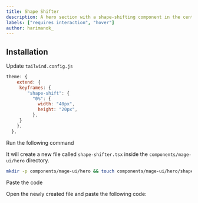 ```yaml
---
title: Shape Shifter
description: A hero section with a shape-shifting component in the center
labels: ["requires interaction", "hover"]
author: harimanok_
---
```


<ComponentPreview name="hero-shape-shifter--docs" />

## Installation

<Steps>

<Step>Update `tailwind.config.js`</Step>
```js
theme: {
    extend: {
     keyframes: {
        "shape-shift": {
          "0%": {
            width: "40px",
            height: "20px",
          },
     }
    },
  },
```

<Step>Run the following command</Step>

It will create a new file called `shape-shifter.tsx` inside the `components/mage-ui/hero` directory.

```bash
mkdir -p components/mage-ui/hero && touch components/mage-ui/hero/shape-shifter.tsx
```

<Step>Paste the code</Step>

Open the newly created file and paste the following code:

```jsx file=<rootDir>/mage-ui/hero/shape-shifter.tsx

```

</Steps>

